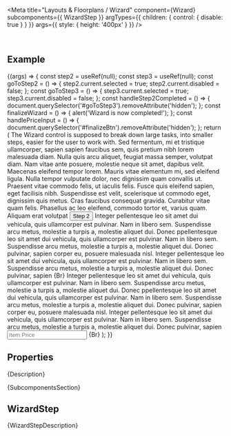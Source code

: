
<Meta
  title="Layouts & Floorplans / Wizard"
  component={Wizard}
  subcomponents={{ WizardStep }}
  argTypes={{
    children: { control: { disable: true } }
  }}
  args={{
    style: {
      height: '400px'
    }
  }}
/>

<DocsHeader since="0.12.0" />

<br />

## Example

<Canvas>
  <Story name="Default">
    {(args) => {
      const step2 = useRef(null);
      const step3 = useRef(null);
      const goToStep2 = () => {
        step2.current.selected = true;
        step2.current.disabled = false;
      };
      const goToStep3 = () => {
        step3.current.selected = true;
        step3.current.disabled = false;
      };
      const handleStep2Completed = () => {
        document.querySelector('#goToStep3').removeAttribute('hidden');
      };
      const finalizeWizard = () => {
        alert('Wizard is now completed!');
      };
      const handlePriceInput = () => {
        document.querySelector('#finalizeBtn').removeAttribute('hidden');
      };
      return (
        <Wizard {...args}>
          <WizardStep icon="product" titleText="Product Type" selected>
            <Title>1. Product Type</Title>
            <MessageStrip design={MessageStripDesign.Information}>
              The Wizard control is supposed to break down large tasks, into smaller steps, easier for the user to work
              with.
            </MessageStrip>
            <Label wrappingType={WrappingType.None}>
              Sed fermentum, mi et tristique ullamcorper, sapien sapien faucibus sem, quis pretium nibh lorem malesuada
              diam. Nulla quis arcu aliquet, feugiat massa semper, volutpat diam. Nam vitae ante posuere, molestie neque
              sit amet, dapibus velit. Maecenas eleifend tempor lorem. Mauris vitae elementum mi, sed eleifend ligula.
              Nulla tempor vulputate dolor, nec dignissim quam convallis ut. Praesent vitae commodo felis, ut iaculis
              felis. Fusce quis eleifend sapien, eget facilisis nibh. Suspendisse est velit, scelerisque ut commodo
              eget, dignissim quis metus. Cras faucibus consequat gravida. Curabitur vitae quam felis. Phasellus ac leo
              eleifend, commodo tortor et, varius quam. Aliquam erat volutpat
            </Label>
            <Button design={ButtonDesign.Emphasized} onClick={goToStep2}>
              Step 2
            </Button>
          </WizardStep>
          <WizardStep icon="hint" titleText="Product Information" disabled ref={step2}>
            <Title>2. Product Information</Title>
            <Label wrappingType={WrappingType.None}>
              Integer pellentesque leo sit amet dui vehicula, quis ullamcorper est pulvinar. Nam in libero sem.
              Suspendisse arcu metus, molestie a turpis a, molestie aliquet dui. Donec ppellentesque leo sit amet dui
              vehicula, quis ullamcorper est pulvinar. Nam in libero sem. Suspendisse arcu metus, molestie a turpis a,
              molestie aliquet dui. Donec pulvinar, sapien corper eu, posuere malesuada nisl. Integer pellentesque leo
              sit amet dui vehicula, quis ullamcorper est pulvinar. Nam in libero sem. Suspendisse arcu metus, molestie
              a turpis a, molestie aliquet dui. Donec pulvinar, sapien
            </Label>
            <CheckBox onChange={handleStep2Completed} text="Step Completed" />
            {Br}
            <Button id="goToStep3" design={ButtonDesign.Emphasized} onClick={goToStep3} hidden>
              Step 3
            </Button>
          </WizardStep>
          <WizardStep icon="lead" titleText="Pricing" disabled ref={step3}>
            <Title>4. Pricing</Title>
            <Label wrappingType={WrappingType.None}>
              Integer pellentesque leo sit amet dui vehicula, quis ullamcorper est pulvinar. Nam in libero sem.
              Suspendisse arcu metus, molestie a turpis a, molestie aliquet dui. Donec ppellentesque leo sit amet dui
              vehicula, quis ullamcorper est pulvinar. Nam in libero sem. Suspendisse arcu metus, molestie a turpis a,
              molestie aliquet dui. Donec pulvinar, sapien corper eu, posuere malesuada nisl. Integer pellentesque leo
              sit amet dui vehicula, quis ullamcorper est pulvinar. Nam in libero sem. Suspendisse arcu metus, molestie
              a turpis a, molestie aliquet dui. Donec pulvinar, sapien
            </Label>
            <Input placeholder="Item Price" onInput={handlePriceInput} />
            {Br}
            <Button design={ButtonDesign.Emphasized} onClick={finalizeWizard} hidden id="finalizeBtn">
              Finalize
            </Button>
          </WizardStep>
        </Wizard>
      );
    }}
  </Story>
</Canvas>

## Properties

<ArgsTableWithNote story="Default" />

<Markdown>{Description}</Markdown>

<Markdown>{SubcomponentsSection}</Markdown>

## WizardStep

<Markdown>{WizardStepDescription}</Markdown>

<Footer />
